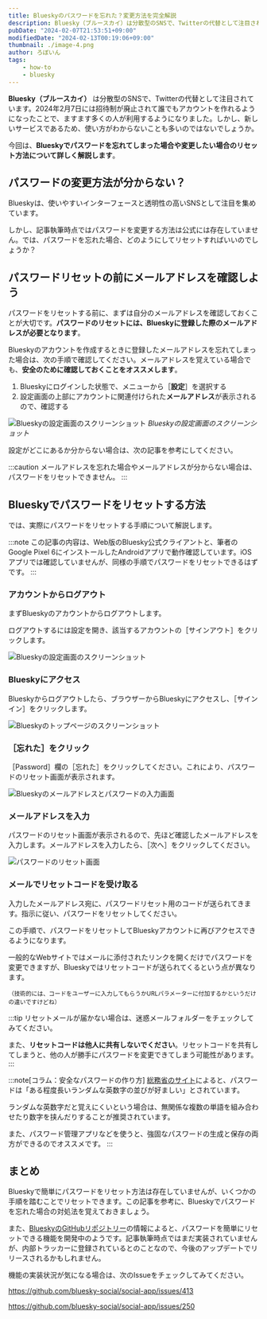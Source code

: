 ```yaml
---
title: Blueskyのパスワードを忘れた？変更方法を完全解説
description: Bluesky（ブルースカイ）は分散型のSNSで、Twitterの代替として注目されています。2024年2月7日には招待制が廃止されて誰でもアカウントを作れるようになったことで、ますます多くの人が利用するようになりました。しかし、新しいサービスであるため、使い方がわからないことも多いのではないでしょうか。今回は、Blueskyでパスワードを忘れてしまった場合や変更したい場合のリセット方法について詳しく解説します。
pubDate: "2024-02-07T21:53:51+09:00"
modifiedDate: "2024-02-13T00:19:06+09:00"
thumbnail: ./image-4.png
author: ろぼいん
tags:
    - how-to
    - bluesky
---
```



**Bluesky（ブルースカイ）** は分散型のSNSで、Twitterの代替として注目されています。2024年2月7日には招待制が廃止されて誰でもアカウントを作れるようになったことで、ますます多くの人が利用するようになりました。しかし、新しいサービスであるため、使い方がわからないことも多いのではないでしょうか。

今回は、**Blueskyでパスワードを忘れてしまった場合や変更したい場合のリセット方法について詳しく解説します**。

## パスワードの変更方法が分からない？

Blueskyは、使いやすいインターフェースと透明性の高いSNSとして注目を集めています。

しかし、記事執筆時点ではパスワードを変更する方法は公式には存在していません。では、パスワードを忘れた場合、どのようにしてリセットすればいいのでしょうか？

## パスワードリセットの前にメールアドレスを確認しよう

パスワードをリセットする前に、まずは自分のメールアドレスを確認しておくことが大切です。**パスワードのリセットには、Blueskyに登録した際のメールアドレスが必要となります**。

Blueskyのアカウントを作成するときに登録したメールアドレスを忘れてしまった場合は、次の手順で確認してください。メールアドレスを覚えている場合でも、**安全のために確認しておくことをオススメします**。

1. Blueskyにログインした状態で、メニューから［**設定**］を選択する
2. 設定画面の上部にアカウントに関連付けられた**メールアドレス**が表示されるので、確認する

![Blueskyの設定画面のスクリーンショット](./image.png)
*Blueskyの設定画面のスクリーンショット*

設定がどこにあるか分からない場合は、次の記事を参考にしてください。

<ArticleCard link="/article/2024/02/13/how-to-open-bluesky-settings/" />

:::caution
メールアドレスを忘れた場合やメールアドレスが分からない場合は、パスワードをリセットできません。
:::

## Blueskyでパスワードをリセットする方法

では、実際にパスワードをリセットする手順について解説します。

:::note
この記事の内容は、Web版のBluesky公式クライアントと、筆者のGoogle Pixel 6にインストールしたAndroidアプリで動作確認しています。iOSアプリでは確認していませんが、同様の手順でパスワードをリセットできるはずです。
:::

### アカウントからログアウト

まずBlueskyのアカウントからログアウトします。

ログアウトするには設定を開き、該当するアカウントの［サインアウト］をクリックします。

![Blueskyの設定画面のスクリーンショット](./image-1.png)

### Blueskyにアクセス

Blueskyからログアウトしたら、ブラウザーからBlueskyにアクセスし、［サインイン］をクリックします。

![Blueskyのトップページのスクリーンショット](./image-2.png)

### ［忘れた］をクリック

［Password］欄の［忘れた］をクリックしてください。これにより、パスワードのリセット画面が表示されます。

![Blueskyのメールアドレスとパスワードの入力画面](./image-3.png)

### メールアドレスを入力

パスワードのリセット画面が表示されるので、先ほど確認したメールアドレスを入力します。メールアドレスを入力したら、［次へ］をクリックしてください。

![パスワードのリセット画面](./image-4.png)

### メールでリセットコードを受け取る

入力したメールアドレス宛に、パスワードリセット用のコードが送られてきます。指示に従い、パスワードをリセットしてください。

この手順で、パスワードをリセットしてBlueskyアカウントに再びアクセスできるようになります。

一般的なWebサイトではメールに添付されたリンクを開くだけでパスワードを変更できますが、Blueskyではリセットコードが送られてくるという点が異なります。

<small>（技術的には、コードをユーザーに入力してもらうかURLパラメーターに付加するかというだけの違いですけどね）</small>

:::tip
リセットメールが届かない場合は、迷惑メールフォルダーをチェックしてみてください。

また、**リセットコードは他人に共有しないでください**。リセットコードを共有してしまうと、他の人が勝手にパスワードを変更できてしまう可能性があります。
:::

:::note[コラム：安全なパスワードの作り方]
[総務省のサイト](https://www.soumu.go.jp/main_sosiki/cybersecurity/kokumin/business/business_staff_01.html)によると、パスワードは「ある程度長いランダムな英数字の並びが好ましい」とされています。

ランダムな英数字だと覚えにくいという場合は、無関係な複数の単語を組み合わせたり数字を挟んだりすることが推奨されています。

また、パスワード管理アプリなどを使うと、強固なパスワードの生成と保存の両方ができるのでオススメです。
:::

## まとめ

Blueskyで簡単にパスワードをリセット方法は存在していませんが、いくつかの手順を踏むことでリセットできます。この記事を参考に、Blueskyでパスワードを忘れた場合の対処法を覚えておきましょう。

また、[BlueskyのGitHubリポジトリー](https://github.com/bluesky-social/social-app)の情報によると、パスワードを簡単にリセットできる機能を開発中のようです。記事執筆時点ではまだ実装されていませんが、内部トラッカーに登録されているとのことなので、今後のアップデートでリリースされるかもしれません。

機能の実装状況が気になる場合は、次のIssueをチェックしてみてください。

https://github.com/bluesky-social/social-app/issues/413

https://github.com/bluesky-social/social-app/issues/250
